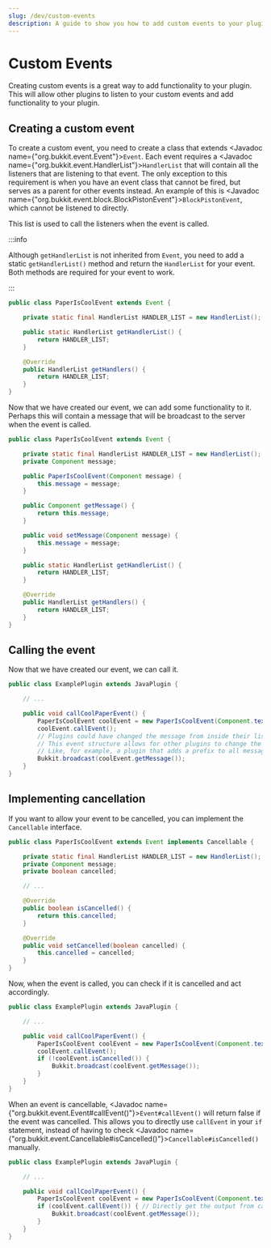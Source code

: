 ```yaml
---
slug: /dev/custom-events
description: A guide to show you how to add custom events to your plugin.
---
```


# Custom Events

Creating custom events is a great way to add functionality to your plugin. 
This will allow other plugins to listen to your custom events and add functionality to your plugin.

## Creating a custom event

To create a custom event, you need to create a class that extends <Javadoc name={"org.bukkit.event.Event"}>`Event`</Javadoc>.
Each event requires a <Javadoc name={"org.bukkit.event.HandlerList"}>`HandlerList`</Javadoc> that will contain all the listeners that are listening to that event.
The only exception to this requirement is when you have an event class that cannot be fired, but serves as a parent for other events instead.
An example of this is <Javadoc name={"org.bukkit.event.block.BlockPistonEvent"}>`BlockPistonEvent`</Javadoc>, which cannot be listened to directly.

This list is used to call the listeners when the event is called.

:::info

Although `getHandlerList` is not inherited from `Event`, you need to add a static `getHandlerList()` method and return the `HandlerList` for your event.
Both methods are required for your event to work.

:::

```java title="PaperIsCoolEvent.java"
public class PaperIsCoolEvent extends Event {

    private static final HandlerList HANDLER_LIST = new HandlerList();

    public static HandlerList getHandlerList() {
        return HANDLER_LIST;
    }

    @Override
    public HandlerList getHandlers() {
        return HANDLER_LIST;
    }
}
```

Now that we have created our event, we can add some functionality to it. 
Perhaps this will contain a message that will be broadcast to the server when the event is called.

```java title="PaperIsCoolEvent.java"
public class PaperIsCoolEvent extends Event {

    private static final HandlerList HANDLER_LIST = new HandlerList();
    private Component message;

    public PaperIsCoolEvent(Component message) {
        this.message = message;
    }

    public Component getMessage() {
        return this.message;
    }

    public void setMessage(Component message) {
        this.message = message;
    }

    public static HandlerList getHandlerList() {
        return HANDLER_LIST;
    }

    @Override
    public HandlerList getHandlers() {
        return HANDLER_LIST;
    }
}
```

## Calling the event

Now that we have created our event, we can call it.

```java title="ExamplePlugin.java"
public class ExamplePlugin extends JavaPlugin {

    // ...

    public void callCoolPaperEvent() {
        PaperIsCoolEvent coolEvent = new PaperIsCoolEvent(Component.text("Paper is cool!"));
        coolEvent.callEvent();
        // Plugins could have changed the message from inside their listeners here. So we need to get the message again.
        // This event structure allows for other plugins to change the message to their taste. 
        // Like, for example, a plugin that adds a prefix to all messages.
        Bukkit.broadcast(coolEvent.getMessage());
    }
}
```

## Implementing cancellation

If you want to allow your event to be cancelled, you can implement the `Cancellable` interface.

```java title="PaperIsCoolEvent.java"
public class PaperIsCoolEvent extends Event implements Cancellable {

    private static final HandlerList HANDLER_LIST = new HandlerList();
    private Component message;
    private boolean cancelled;

    // ...

    @Override
    public boolean isCancelled() {
        return this.cancelled;
    }

    @Override
    public void setCancelled(boolean cancelled) {
        this.cancelled = cancelled;
    }
}
```

Now, when the event is called, you can check if it is cancelled and act accordingly.

```java title="ExamplePlugin.java"
public class ExamplePlugin extends JavaPlugin {

    // ...

    public void callCoolPaperEvent() {
        PaperIsCoolEvent coolEvent = new PaperIsCoolEvent(Component.text("Paper is cool!"));
        coolEvent.callEvent();
        if (!coolEvent.isCancelled()) {
            Bukkit.broadcast(coolEvent.getMessage());
        }
    }
}
```

When an event is cancellable, <Javadoc name={"org.bukkit.event.Event#callEvent()"}>`Event#callEvent()`</Javadoc>
will return false if the event was cancelled. This allows you to directly use `callEvent` in your `if` statement,
instead of having to check <Javadoc name={"org.bukkit.event.Cancellable#isCancelled()"}>`Cancellable#isCancelled()`</Javadoc> manually.

```java title="ExamplePlugin.java"
public class ExamplePlugin extends JavaPlugin {

    // ...

    public void callCoolPaperEvent() {
        PaperIsCoolEvent coolEvent = new PaperIsCoolEvent(Component.text("Paper is cool!"));
        if (coolEvent.callEvent()) { // Directly get the output from callEvent
            Bukkit.broadcast(coolEvent.getMessage());
        }
    }
}
```
